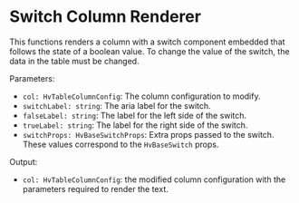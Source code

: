 
<Meta title="Guides/Table/Table Renderers/Renderers/Switch Column Renderer" />

# Switch Column Renderer

This functions renders a column with a switch component embedded that follows the state of a boolean value. To change the value of the switch,
the data in the table must be changed.

Parameters:

- `col: HvTableColumnConfig`: The column configuration to modify.
- `switchLabel: string`: The aria label for the switch.
- `falseLabel: string`: The label for the left side of the switch.
- `trueLabel: string`: The label for the right side of the switch.
- `switchProps: HvBaseSwitchProps`: Extra props passed to the switch. These values correspond to the `HvBaseSwitch` props.

Output:

- `col: HvTableColumnConfig`: the modified column configuration with the parameters required to render the text.

<Canvas>
  <Story name="Switch Column Renderer" story={SwitchColumnRendererStory} />
</Canvas>
